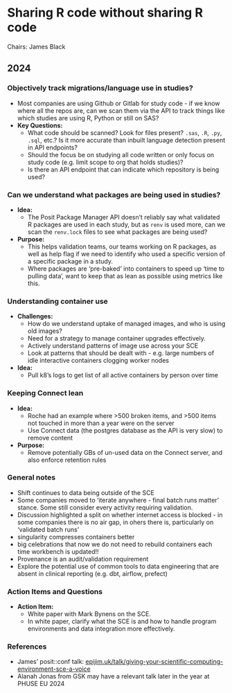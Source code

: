 # Sharing R code without sharing R code

Chairs: James Black

## 2024

### Objectively track migrations/language use in studies?

- Most companies are using Github or Gitlab for study code - if we know where all the repos are, can we scan them via the API to track things like which studies are using R, Python or still on SAS?
- **Key Questions:**
  - What code should be scanned? Look for files present? `.sas`, `.R`, `.py`, `.sql`, etc.? Is it more accurate than inbuilt language detection present in API endpoints?
  - Should the focus be on studying all code written or only focus on study code (e.g. limit scope to org that holds studies)?
  - Is there an API endpoint that can indicate which repository is being used?

### Can we understand what packages are being used in studies?

- **Idea:** 
  - The Posit Package Manager API doesn't reliably say what validated R packages are used in each study, but as `renv` is used more, 
    can we scan the `renv.lock` files to see what packages are being used? 
- **Purpose:** 
  - This helps validation teams, our teams working on R packages, as well as help flag if we need to identify who used 
    a specific version of a specific package in a study.
  - Where packages are 'pre-baked' into containers to speed up 'time to pulling data', want to keep that as lean as possible using metrics like this.

### Understanding container use

- **Challenges:**
  - How do we understand uptake of managed images, and who is using old images? 
  - Need for a strategy to manage container upgrades effectively.
  - Actively understand patterns of image use across your SCE
  - Look at patterns that should be dealt with - e.g. large numbers of idle interactive containers clogging worker nodes
- **Idea:** 
  - Pull k8's logs to get list of all active containers by person over time  

### Keeping Connect lean

- **Idea:** 
  - Roche had an example where >500 broken items, and >500 items not touched in more than a year were on the server
  - Use Connect data (the postgres database as the API is very slow) to remove content
- **Purpose:** 
  - Remove potentially GBs of un-used data on the Connect server, and also enforce retention rules

### General notes

  - Shift continues to data being outside of the SCE
  - Some companies moved to 'iterate anywhere - final batch runs matter' stance. Some still consider every activity requiring validation.
  - Discussion highlighted a split on whether internet access is blocked - in some companies there is no air gap, in ohers there is, particularly on 'validated batch runs'
  - singularity compresses containers better
  - big celebrations that now we do not need to rebuild containers each time workbench is updated!!
  - Provenance is an audit/validation requirement
  - Explore the potential use of common tools to data engineering that are absent in clinical reporting (e.g. dbt, airflow, prefect) 

### Action Items and Questions
- **Action Item:** 
  - White paper with Mark Bynens on the SCE.
  - In white paper, clarify what the SCE is and how to handle program environments and data integration more effectively.

### References

- James' posit::conf talk: [epijim.uk/talk/giving-your-scientific-computing-environment-sce-a-voice](https://epijim.uk/talk/giving-your-scientific-computing-environment-sce-a-voice/)
- Alanah Jonas from GSK may have a relevant talk later in the year at PHUSE EU 2024